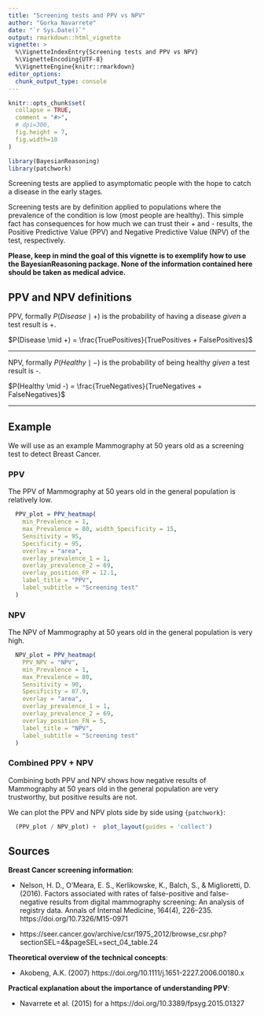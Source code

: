 ```yaml
---
title: "Screening tests and PPV vs NPV"
author: "Gorka Navarrete"
date: "`r Sys.Date()`"
output: rmarkdown::html_vignette
vignette: >
  %\VignetteIndexEntry{Screening tests and PPV vs NPV}
  %\VignetteEncoding{UTF-8}
  %\VignetteEngine{knitr::rmarkdown}
editor_options: 
  chunk_output_type: console
---
```


```r
knitr::opts_chunk$set(
  collapse = TRUE,
  comment = "#>",
  # dpi=300,
  fig.height = 7,
  fig.width=10
)
```

```r
library(BayesianReasoning)
library(patchwork)
```


Screening tests are applied to asymptomatic people with the hope to catch a disease in the early stages. 

Screening tests are by definition applied to populations where the prevalence of the condition is low (most people are healthy). This simple fact has consequences for how much we can trust their + and - results, the Positive Predictive Value (PPV) and Negative Predictive Value (NPV) of the test,  respectively. 

**Please, keep in mind the goal of this vignette is to exemplify how to use the BayesianReasoning package. None of the information contained here should be taken as medical advice.**


## PPV and NPV definitions


PPV, formally $P(Disease \mid +)$ is the probability of having a disease *given* a test result is +. 


$P(Disease \mid +) = \frac{TruePositives}{TruePositives + FalsePositives}$  

---  

NPV, formally $P(Healthy \mid -)$ is the probability of being healthy *given* a test result is -.   


$P(Healthy \mid -) = \frac{TrueNegatives}{TrueNegatives + FalseNegatives}$

---  



## Example

We will use as an example Mammography at 50 years old as a screening test to detect Breast Cancer.  


### PPV

The PPV of Mammography at 50 years old in the general population is relatively low.  

```r

  PPV_plot = PPV_heatmap(
    min_Prevalence = 1,
    max_Prevalence = 80, width_Specificity = 15,
    Sensitivity = 95,
    Specificity = 95,
    overlay = "area",
    overlay_prevalence_1 = 1,
    overlay_prevalence_2 = 69,
    overlay_position_FP = 12.1,
    label_title = "PPV",
    label_subtitle = "Screening test"
  )

```

### NPV

The NPV of Mammography at 50 years old in the general population is very high.  

```r

  NPV_plot = PPV_heatmap(
    PPV_NPV = "NPV",
    min_Prevalence = 1,
    max_Prevalence = 80,
    Sensitivity = 90,
    Specificity = 87.9,
    overlay = "area",
    overlay_prevalence_1 = 1,
    overlay_prevalence_2 = 69,
    overlay_position_FN = 5,
    label_title = "NPV",
    label_subtitle = "Screening test"
  )

```

### Combined PPV + NPV 

Combining both PPV and NPV shows how negative results of Mammography at 50 years old in the general population are very trustworthy, but positive results are not.  


We can plot the PPV and NPV plots side by side using `{patchwork}`:

```r

  (PPV_plot / NPV_plot) +  plot_layout(guides = 'collect')

```


## Sources

**Breast Cancer screening information**:  

* Nelson, H. D., O’Meara, E. S., Kerlikowske, K., Balch, S., & Miglioretti, D. (2016). Factors associated with rates of false-positive and false-negative results from digital mammography screening: An analysis of registry data. Annals of Internal Medicine, 164(4), 226–235. https://doi.org/10.7326/M15-0971  

* https://seer.cancer.gov/archive/csr/1975_2012/browse_csr.php?sectionSEL=4&pageSEL=sect_04_table.24  


**Theoretical overview of the technical concepts**:  

* Akobeng, A.K. (2007)  https://doi.org/10.1111/j.1651-2227.2006.00180.x  


**Practical explanation about the importance of understanding PPV**:

* Navarrete et al. (2015) for a  https://doi.org/10.3389/fpsyg.2015.01327  
